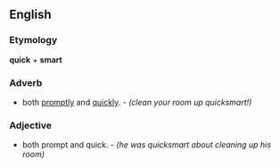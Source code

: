 ==English==

===Etymology===
'''quick''' + '''smart'''

===Adverb===
*both [[promptly]] and [[quickly]]. - ''(clean your room up quicksmart!)''

===Adjective===
*both prompt and quick.  - ''(he was quicksmart about cleaning up his room)''